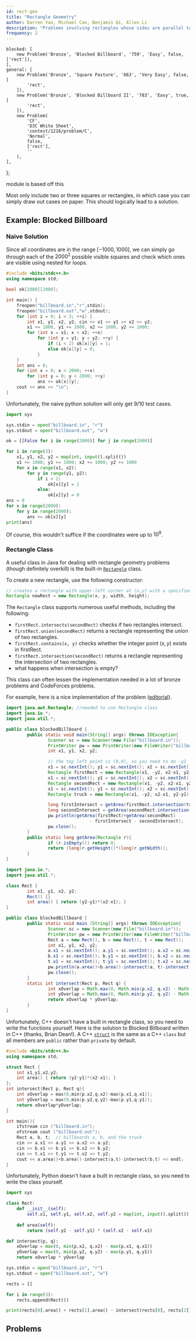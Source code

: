 ```yaml
---
id: rect-geo
title: "Rectangle Geometry"
author: Darren Yao, Michael Cao, Benjamin Qi, Allen Li
description: "Problems involving rectangles whose sides are parallel to the coordinate axes."
frequency: 2
---
```



	blocked: [
		new Problem('Bronze', 'Blocked Billboard', '759', 'Easy', false, ['rect']),
	],
	general: [
		new Problem('Bronze', 'Square Pasture', '663', 'Very Easy', false, [
			'rect',
		]),
		new Problem('Bronze', 'Blocked Billboard II', '783', 'Easy', true, [
			'rect',
		]),
		new Problem(
			'CF',
			'D3C White Sheet',
			'contest/1216/problem/C',
			'Normal',
			false,
			['rect'],
			''
		),
	],
};

<Resources>
	<Resource source="IUSACO" title="7.1 - Rectangle Geometry">
		module is based off this
	</Resource>
</Resources>

<br />

Most only include two or three squares or rectangles, in which case you can simply draw out cases on paper. This should logically lead to a solution.

## Example: Blocked Billboard

<Problems problems={problems.blocked} />

### Naive Solution

Since all coordinates are in the range $[-1000,1000]$, we can simply go through each of the $2000^2$ possible visible squares and check which ones are visible using nested for loops.

<Spoiler title="Nested Loops">

<LanguageSection>

<CPPSection>

```cpp
#include <bits/stdc++.h>
using namespace std;

bool ok[2000][2000];

int main() {
	freopen("billboard.in","r",stdin);
	freopen("billboard.out","w",stdout);
	for (int i = 0; i < 3; ++i) {
		int x1, y1, x2, y2; cin >> x1 >> y1 >> x2 >> y2;
		x1 += 1000, y1 += 1000, x2 += 1000, y2 += 1000;
		for (int x = x1; x < x2; ++x)
			for (int y = y1; y < y2; ++y) {
				if (i < 2) ok[x][y] = 1;
				else ok[x][y] = 0;
			}
	}
	int ans = 0;
	for (int x = 0; x < 2000; ++x)
		for (int y = 0; y < 2000; ++y)
			ans += ok[x][y];
	cout << ans << "\n";
}
```

</CPPSection>

<PySection>

Unfortunately, the naive python solution will only get 9/10 test cases.

```py
import sys

sys.stdin = open("billboard.in", "r")
sys.stdout = open("billboard.out", "w")

ok = [[False for i in range(2000)] for j in range(2000)]

for i in range(3):
    x1, y1, x2, y2 = map(int, input().split())
    x1 += 1000; y1 += 1000; x2 += 1000; y2 += 1000
    for x in range(x1, x2):
        for y in range(y1, y2):
            if i < 2:
                ok[x][y] = 1
            else:
                ok[x][y] = 0
ans = 0
for x in range(2000):
    for y in range(2000):
        ans += ok[x][y]
print(ans)
```

</PySection>

</LanguageSection>

</Spoiler>

Of course, this wouldn't suffice if the coordinates were up to $10^9$.

### Rectangle Class

A useful class in Java for dealing with rectangle geometry problems (though definitely overkill) is the built-in [`Rectangle`](https://docs.oracle.com/javase/8/docs/api/java/awt/Rectangle.html) class.

<LanguageSection>

<JavaSection>

To create a new rectangle, use the following constructor:

```java
// creates a rectangle with upper-left corner at (x,y) with a specified width and height
Rectangle newRect = new Rectangle(x, y, width, height);
```

The `Rectangle` class supports numerous useful methods, including the following:

- `firstRect.intersects(secondRect)` checks if two rectangles intersect.
- `firstRect.union(secondRect)` returns a rectangle representing the union of two rectangles.
- `firstRect.contains(x, y)` checks whether the integer point $(x,y)$ exists in firstRect.
- `firstRect.intersection(secondRect)` returns a rectangle representing the intersection of two rectangles.
- what happens when intersection is empty?

This class can often lessen the implementation needed in a lot of bronze problems and CodeForces problems.

For example, here is a nice implementation of the problem ([editorial](http://www.usaco.org/current/data/sol_billboard_bronze_dec17.html)).

<Spoiler title="Java Solution With Built-in Rectangle Class">

```java
import java.awt.Rectangle; //needed to use Rectangle class
import java.io.*;
import java.util.*;

public class blockedBillboard {
		public static void main(String[] args) throws IOException{
				Scanner sc = new Scanner(new File("billboard.in"));
				PrintWriter pw = new PrintWriter(new FileWriter("billboard.out"));
				int x1, y1, x2, y2;

				// the top left point is (0,0), so you need to do -y2
				x1 = sc.nextInt(); y1 = sc.nextInt(); x2 = sc.nextInt(); y2 = sc.nextInt();
				Rectangle firstRect = new Rectangle(x1, -y2, x2-x1, y2-y1);
				x1 = sc.nextInt(); y1 = sc.nextInt(); x2 = sc.nextInt(); y2 = sc.nextInt();
				Rectangle secondRect = new Rectangle(x1, -y2, x2-x1, y2-y1);
				x1 = sc.nextInt(); y1 = sc.nextInt(); x2 = sc.nextInt(); y2 = sc.nextInt();
				Rectangle truck = new Rectangle(x1, -y2, x2-x1, y2-y1);

				long firstIntersect = getArea(firstRect.intersection(truck));
				long secondIntersect = getArea(secondRect.intersection(truck));
				pw.println(getArea(firstRect)+getArea(secondRect)
								- firstIntersect - secondIntersect);
				pw.close();
		}
		public static long getArea(Rectangle r){
				if (r.isEmpty()) return 0;
				return (long)r.getHeight()*(long)r.getWidth();
		}
}
```

</Spoiler>

<Spoiler title="Java Solution Without Built-in Rectangle Class">

```java
import java.io.*;
import java.util.*;

class Rect {
		int x1, y1, x2, y2;
		Rect() {}
		int area() { return (y2-y1)*(x2-x1); }
}

public class blockedBillboard {
		public static void main (String[] args) throws IOException{
				Scanner sc = new Scanner(new File("billboard.in"));
				PrintWriter pw = new PrintWriter(new FileWriter("billboard.out"));
				Rect a = new Rect(), b = new Rect(), t = new Rect();
				int x1, y1, x2, y2;
				a.x1 = sc.nextInt(); a.y1 = sc.nextInt(); a.x2 = sc.nextInt(); a.y2 = sc.nextInt();
				b.x1 = sc.nextInt(); b.y1 = sc.nextInt(); b.x2 = sc.nextInt(); b.y2 = sc.nextInt();
				t.x1 = sc.nextInt(); t.y1 = sc.nextInt(); t.x2 = sc.nextInt(); t.y2 = sc.nextInt();
				pw.println(a.area()+b.area()-intersect(a, t)-intersect(b, t));
				pw.close();
		}
		static int intersect(Rect p, Rect q) {
				int xOverlap = Math.max(0, Math.min(p.x2, q.x2) - Math.max(p.x1, q.x1));
				int yOverlap = Math.max(0, Math.min(p.y2, q.y2) - Math.max(p.y1, q.y1));
				return xOverlap * yOverlap;
		}
}
```

</Spoiler>

</JavaSection>

<CPPSection>

Unfortunately, C++ doesn't have a built in rectangle class, so you need to write the functions yourself. Here is the solution to Blocked Billboard written in C++ (thanks, Brian Dean!). A C++ [`struct`](http://www.cplusplus.com/doc/tutorial/structures/) is the same as a C++ `class` but all members are `public` rather than `private` by default.

<Spoiler title="C++ Solution">

```cpp
#include <bits/stdc++.h>
using namespace std;

struct Rect {
	int x1,y1,x2,y2;
	int area() { return (y2-y1)*(x2-x1); }
};
int intersect(Rect p, Rect q){
	int xOverlap = max(0,min(p.x2,q.x2)-max(p.x1,q.x1));
	int yOverlap = max(0,min(p.y2,q.y2)-max(p.y1,q.y1));
	return xOverlap*yOverlap;
}

int main(){
	ifstream cin ("billboard.in");
	ofstream cout ("billboard.out");
	Rect a, b, t;  // billboards a, b, and the truck
	cin >> a.x1 >> a.y1 >> a.x2 >> a.y2;
	cin >> b.x1 >> b.y1 >> b.x2 >> b.y2;
	cin >> t.x1 >> t.y1 >> t.x2 >> t.y2;
	cout << a.area()+b.area()-intersect(a,t)-intersect(b,t) << endl;
}
```

</Spoiler>

</CPPSection>

<PySection>

Unfortunately, Python doesn't have a built in rectangle class, so you need to write the class
yourself.

<Spoiler title = "Python Solution">

```py
import sys

class Rect:
    def __init__(self):
        self.x1, self.y1, self.x2, self.y2 = map(int, input().split())
    
    def area(self):
        return (self.y2 - self.y1) * (self.x2 - self.x1)

def intersect(p, q):
    xOverlap = max(0, min(p.x2, q.x2) - max(p.x1, q.x1))
    yOverlap = max(0, min(p.y2, q.y2) - max(p.y1, q.y1))
    return xOverlap * yOverlap

sys.stdin = open("billboard.in", "r")
sys.stdout = open("billboard.out", "w")

rects = []

for i in range(3):
    rects.append(Rect())

print(rects[0].area() + rects[1].area() - intersect(rects[0], rects[2]) - intersect(rects[1], rects[2]))
```

</Spoiler>

</PySection>

</LanguageSection>

## Problems

<Problems problems={problems.general} />
